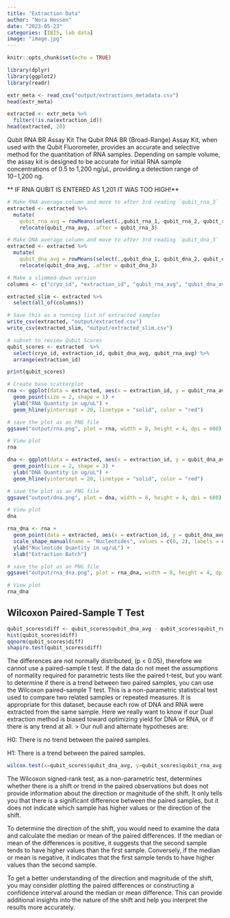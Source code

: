 ```yaml
---
title: "Extraction Data"
author: "Nora Hessen"
date: "2023-05-23"
categories: [IBIS, lab data]
image: "image.jpg"
---
```


```r
knitr::opts_chunk$set(echo = TRUE)
```

```r
library(dplyr)
library(ggplot2)
library(readr)
```

```r
extr_meta <- read_csv("output/extractions_metadata.csv")
head(extr_meta)
```

```r
extracted <- extr_meta %>%
  filter(!is.na(extraction_id))
head(extracted, 20)

```

Qubit RNA BR Assay Kit The Qubit RNA BR (Broad-Range) Assay Kit, when used with the Qubit Fluorometer, provides an accurate and selective method for the quantitation of RNA samples. Depending on sample volume, the assay kit is designed to be accurate for initial RNA sample concentrations of 0.5 to 1,200 ng/µL, providing a detection range of 10−1,200 ng.

\*\* IF RNA QUBIT IS ENTERED AS 1,201 IT WAS TOO HIGH!\*\*

```r
# Make RNA average column and move to after 3rd reading `qubit_rna_3`
extracted <- extracted %>% 
  mutate(
    qubit_rna_avg = rowMeans(select(.,qubit_rna_1, qubit_rna_2, qubit_rna_3))) %>%
    relocate(qubit_rna_avg, .after = qubit_rna_3) 

# Make DNA average column and move to after 3rd reading `qubit_dna_3`
extracted <- extracted %>% 
  mutate(   
    qubit_dna_avg = rowMeans(select(.,qubit_dna_1, qubit_dna_2, qubit_dna_3))) %>%
    relocate(qubit_dna_avg, .after = qubit_dna_3)

# Make a slimmed-down version 
columns <- c("cryo_id", "extraction_id", "qubit_rna_avg", "qubit_dna_avg")

extracted_slim <- extracted %>% 
  select(all_of(columns))

# Save this as a running list of extracted samples
write_csv(extracted, "output/extracted.csv")
write_csv(extracted_slim, "output/extracted_slim.csv")
```

```r
# subset to review Qubit Scores
qubit_scores <- extracted  %>%
  select(cryo_id, extraction_id, qubit_dna_avg, qubit_rna_avg) %>% 
  arrange(extraction_id)

print(qubit_scores)
```

```r
# Create base scatterplot
rna <- ggplot(data = extracted, aes(x = extraction_id, y = qubit_rna_avg, color = cryo_id)) +
  geom_point(size = 2, shape = 1) + 
  ylab("RNA Quantity in ug/uL") + 
  geom_hline(yintercept = 20, linetype = "solid", color = "red")

# save the plot as an PNG file
ggsave("output/rna.png", plot = rna, width = 8, height = 4, dpi = 600)

# View plot
rna
```

```r
dna <- ggplot(data = extracted, aes(x = extraction_id, y = qubit_dna_avg, color = cryo_id)) +
  geom_point(size = 2, shape = 3) + 
  ylab("DNA Quantity in ug/uL") + 
  geom_hline(yintercept = 20, linetype = "solid", color = "red")

# save the plot as an PNG file
ggsave("output/dna.png", plot = dna, width = 8, height = 4, dpi = 600)

# View plot
dna
```

```r
rna_dna <- rna +
  geom_point(data = extracted, aes(x = extraction_id, y = qubit_dna_avg, color = cryo_id), size = 2, shape = 3) +
  scale_shape_manual(name = "Nucleotides", values = c(0, 2), labels = c("RNA", "DNA")) +
  ylab("Nucleotide Quantity in ug/uL") + 
  xlab("Extraction Batch")

# save the plot as an PNG file
ggsave("output/rna_dna.png", plot = rna_dna, width = 8, height = 4, dpi = 600)

# View plot
rna_dna
```
## Wilcoxon Paired-Sample T Test

```r
qubit_scores$diff <- qubit_scores$qubit_dna_avg - qubit_scores$qubit_rna_avg
hist(qubit_scores$diff)
qqnorm(qubit_scores$diff)
shapiro.test(qubit_scores$diff)
```

The differences are not normally distributed, (p \< 0.05), therefore we cannot use a paired-sample t test. If the data do not meet the assumptions of normality required for parametric tests like the paired t-test, but you want to determine if there is a trend between two paired samples, you can use the Wilcoxon paired-sample T test. This is a non-parametric statistical test used to compare two related samples or repeated measures. It is appropriate for this dataset, because each row of DNA and RNA were extracted from the same sample. Here we really want to know if our Dual extraction method is biased toward optimizing yield for DNA or RNA, or if there is any trend at all. \> Our null and alternate hypotheses are:

H0: There is no trend between the paired samples.

H1: There is a trend between the paired samples.

```r
wilcox.test(x=qubit_scores$qubit_dna_avg, y=qubit_scores$qubit_rna_avg, paired=TRUE, alternative = 'two.sided')
```

The Wilcoxon signed-rank test, as a non-parametric test, determines whether there is a shift or trend in the paired observations but does not provide information about the direction or magnitude of the shift. It only tells you that there is a significant difference between the paired samples, but it does not indicate which sample has higher values or the direction of the shift.

To determine the direction of the shift, you would need to examine the data and calculate the median or mean of the paired differences. If the median or mean of the differences is positive, it suggests that the second sample tends to have higher values than the first sample. Conversely, if the median or mean is negative, it indicates that the first sample tends to have higher values than the second sample.

To get a better understanding of the direction and magnitude of the shift, you may consider plotting the paired differences or constructing a confidence interval around the median or mean difference. This can provide additional insights into the nature of the shift and help you interpret the results more accurately.